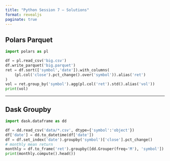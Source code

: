 ---
title: "Python Session 7 — Solutions"
format: revealjs
paginate: true
---

## Polars Parquet

```python
import polars as pl

df = pl.read_csv('big.csv')
df.write_parquet('big.parquet')
ret = df.sort(['symbol','date']).with_columns(
    (pl.col('close').pct_change().over('symbol')).alias('ret')
)
vol = ret.group_by('symbol').agg(pl.col('ret').std().alias('vol'))
print(vol)
```

---

## Dask Groupby

```python
import dask.dataframe as dd

df = dd.read_csv('data/*.csv', dtype={'symbol':'object'})
df['date'] = dd.to_datetime(df['date'])
df = df.set_index('date').groupby('symbol')['close'].pct_change()
# monthly mean return
monthly = df.to_frame('ret').groupby([dd.Grouper(freq='M'), 'symbol']).mean()
print(monthly.compute().head())
```
